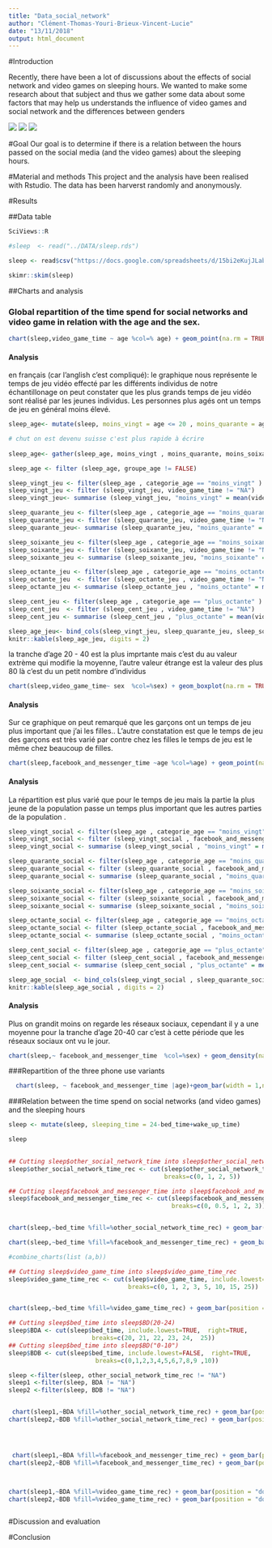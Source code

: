 ```yaml
---
title: "Data_social_network"
author: "Clément-Thomas-Youri-Brieux-Vincent-Lucie"
date: "13/11/2018"
output: html_document
---
```

#Introduction

Recently, there have been a lot of discussions about the effects of social network and video games on sleeping hours. We wanted to make some research about that subject and thus we gather some data about some factors that may help us understands the influence of video games and social network and the differences between genders



![](../Figures/figure3.jpg)
![](../Figures/figure2.jpg)
![](../Figures/figure1.jpg)




#Goal
Our goal is to determine if there is a relation between the hours passed on the social media (and the video games) about the sleeping hours.



#Material and methods
This project and the analysis have been realised with Rstudio. The data has been harverst randomly and anonymously.

#Results

##Data table

```r
SciViews::R
```




```r
#sleep  <- read("../DATA/sleep.rds")

sleep <- read$csv("https://docs.google.com/spreadsheets/d/15bi2eKujJLabLjSyodTHFJKFzx1dk-GtS9fnImSb1-Y/export?format=csv", locale = locale(decimal_mark = ","))
```




```r
skimr::skim(sleep)
```



##Charts and analysis

### Global repartition of the time spend for social networks and video game in relation with the age and the sex.

```r
chart(sleep,video_game_time ~ age %col=% age) + geom_point(na.rm = TRUE)
```

#### Analysis

en français (car l'anglish c'est compliqué): le graphique nous représente le temps de jeu vidéo effecté par les différents individus de notre échantillonage on peut constater que les plus grands temps de jeu vidéo sont réalisé par les jeunes individus. Les personnes plus agés ont un temps de jeu en général moins élevé.

```r
sleep_age<- mutate(sleep, moins_vingt = age <= 20 , moins_quarante = age <= 40 & age > 20 , moins_soixante = age <= 60 & age > 40, moins_octante = age <= 80 & age > 60, plus_octante = age > 80)

# chut on est devenu suisse c'est plus rapide à écrire
 
sleep_age<- gather(sleep_age, moins_vingt , moins_quarante, moins_soixante, moins_octante, plus_octante, key = "categorie_age", value = "groupe_age")

sleep_age <- filter (sleep_age, groupe_age != FALSE)
```

```r
sleep_vingt_jeu <- filter(sleep_age , categorie_age == "moins_vingt" )
sleep_vingt_jeu <- filter (sleep_vingt_jeu, video_game_time != "NA")
sleep_vingt_jeu<- summarise (sleep_vingt_jeu, "moins_vingt" = mean(video_game_time))

sleep_quarante_jeu <- filter(sleep_age , categorie_age == "moins_quarante" )
sleep_quarante_jeu <- filter (sleep_quarante_jeu, video_game_time != "NA")
sleep_quarante_jeu<- summarise (sleep_quarante_jeu, "moins_quarante" = mean(video_game_time))

sleep_soixante_jeu <- filter(sleep_age , categorie_age == "moins_soixante" )
sleep_soixante_jeu <- filter (sleep_soixante_jeu, video_game_time != "NA")
sleep_soixante_jeu <- summarise (sleep_soixante_jeu, "moins_soixante" = mean(video_game_time))

sleep_octante_jeu <- filter(sleep_age , categorie_age == "moins_octante" )
sleep_octante_jeu  <- filter (sleep_octante_jeu , video_game_time != "NA")
sleep_octante_jeu <- summarise (sleep_octante_jeu , "moins_octante" = mean(video_game_time))

sleep_cent_jeu <- filter(sleep_age , categorie_age == "plus_octante" )
sleep_cent_jeu  <- filter (sleep_cent_jeu , video_game_time != "NA")
sleep_cent_jeu <- summarise (sleep_cent_jeu , "plus_octante" = mean(video_game_time))

sleep_age_jeu<- bind_cols(sleep_vingt_jeu, sleep_quarante_jeu, sleep_soixante_jeu, sleep_octante_jeu, sleep_cent_jeu)
knitr::kable(sleep_age_jeu, digits = 2)

```
la tranche d'age 20 - 40 est la plus imprtante mais c'est du au valeur extrème qui modifie la moyenne, l'autre valeur étrange est la valeur des plus 80 là c'est du un petit nombre d'individus
 

```r
chart(sleep,video_game_time~ sex  %col=%sex) + geom_boxplot(na.rm = TRUE)
```

#### Analysis

Sur ce graphique on peut remarqué que les garçons ont un temps de jeu plus important que j'ai les filles.. L'autre constatation est que le temps de jeu des garçons est très varié par contre chez les filles le temps de jeu est le même chez beaucoup de filles.

```r
chart(sleep,facebook_and_messenger_time ~age %col=%age) + geom_point(na.rm = TRUE) 
```
#### Analysis

La répartition est plus varié que pour le temps de jeu mais la partie la plus jeune de la population passe un temps plus important que les autres parties de la population .


```r
sleep_vingt_social <- filter(sleep_age , categorie_age == "moins_vingt" )
sleep_vingt_social <- filter (sleep_vingt_social , facebook_and_messenger_time != "NA")
sleep_vingt_social <- summarise (sleep_vingt_social , "moins_vingt" = mean(facebook_and_messenger_time))

sleep_quarante_social <- filter(sleep_age , categorie_age == "moins_quarante" )
sleep_quarante_social <- filter (sleep_quarante_social , facebook_and_messenger_time!= "NA")
sleep_quarante_social <- summarise (sleep_quarante_social , "moins_quarante" = mean(facebook_and_messenger_time))

sleep_soixante_social <- filter(sleep_age , categorie_age == "moins_soixante" )
sleep_soixante_social <- filter (sleep_soixante_social , facebook_and_messenger_time != "NA")
sleep_soixante_social <- summarise (sleep_soixante_social , "moins_soixante" = mean(facebook_and_messenger_time))

sleep_octante_social <- filter(sleep_age , categorie_age == "moins_octante" )
sleep_octante_social <- filter (sleep_octante_social , facebook_and_messenger_time != "NA")
sleep_octante_social <- summarise (sleep_octante_social , "moins_octante" = mean(facebook_and_messenger_time))

sleep_cent_social <- filter(sleep_age , categorie_age == "plus_octante" )
sleep_cent_social <- filter (sleep_cent_social , facebook_and_messenger_time != "NA")
sleep_cent_social <- summarise (sleep_cent_social , "plus_octante" = mean(facebook_and_messenger_time))

sleep_age_social  <- bind_cols(sleep_vingt_social , sleep_quarante_social , sleep_soixante_social , sleep_octante_social , sleep_cent_social )
knitr::kable(sleep_age_social , digits = 2)

```

#### Analysis

Plus on grandit moins on regarde les réseaux sociaux, cependant il y a une moyenne pour la tranche d'age 20-40 car c'est à cette période que les réseaux sociaux ont vu le jour.

```r
chart(sleep,~ facebook_and_messenger_time  %col=%sex) + geom_density(na.rm = TRUE) 
```


###Repartition of the three phone use variants

```r

  chart(sleep, ~ facebook_and_messenger_time |age)+geom_bar(width = 1,na.rm=TRUE) 
```




###Relation between the time spend on social networks (and video games) and the sleeping hours

```r
sleep <- mutate(sleep, sleeping_time = 24-bed_time+wake_up_time)

sleep
  
```

```r
## Cutting sleep$other_social_network_time into sleep$other_social_network_time_rec
sleep$other_social_network_time_rec <- cut(sleep$other_social_network_time, include.lowest=FALSE,  right=TRUE,
                                           breaks=c(0, 1, 2, 5))

## Cutting sleep$facebook_and_messenger_time into sleep$facebook_and_messenger_time_rec
sleep$facebook_and_messenger_time_rec <- cut(sleep$facebook_and_messenger_time, include.lowest=FALSE,  right=TRUE,
                                             breaks=c(0, 0.5, 1, 2, 3))


chart(sleep,~bed_time %fill=%other_social_network_time_rec) + geom_bar(position = "dodge")

chart(sleep,~bed_time %fill=%facebook_and_messenger_time_rec) + geom_bar(position = "dodge")

#combine_charts(list (a,b))
```

```r
## Cutting sleep$video_game_time into sleep$video_game_time_rec
sleep$video_game_time_rec <- cut(sleep$video_game_time, include.lowest=FALSE,  right=TRUE,
                                 breaks=c(0, 1, 2, 3, 5, 10, 15, 25))


chart(sleep,~bed_time %fill=%video_game_time_rec) + geom_bar(position = "dodge",na.rm=TRUE)
```

```r
## Cutting sleep$bed_time into sleep$BD(20-24)
sleep$BDA <- cut(sleep$bed_time, include.lowest=TRUE,  right=TRUE,
                       breaks=c(20, 21, 22, 23, 24,  25))
## Cutting sleep$bed_time into sleep$BD("0-10")
sleep$BDB <- cut(sleep$bed_time, include.lowest=FALSE,  right=TRUE,
                        breaks=c(0,1,2,3,4,5,6,7,8,9 ,10))

sleep <-filter(sleep, other_social_network_time_rec != "NA")
sleep1 <-filter(sleep, BDA != "NA")
sleep2 <-filter(sleep, BDB != "NA")


 chart(sleep1,~BDA %fill=%other_social_network_time_rec) + geom_bar(position = "dodge", na.rm = FALSE)
chart(sleep2,~BDB %fill=%other_social_network_time_rec) + geom_bar(position = "dodge", na.rm = FALSE)




 chart(sleep1,~BDA %fill=%facebook_and_messenger_time_rec) + geom_bar(position = "dodge", na.rm = FALSE)
chart(sleep2,~BDB %fill=%facebook_and_messenger_time_rec) + geom_bar(position = "dodge", na.rm = FALSE)



chart(sleep1,~BDA %fill=%video_game_time_rec) + geom_bar(position = "dodge", na.rm = FALSE)
chart(sleep2,~BDB %fill=%video_game_time_rec) + geom_bar(position = "dodge", na.rm = FALSE)



```

#Discussion and evaluation


#Conclusion













